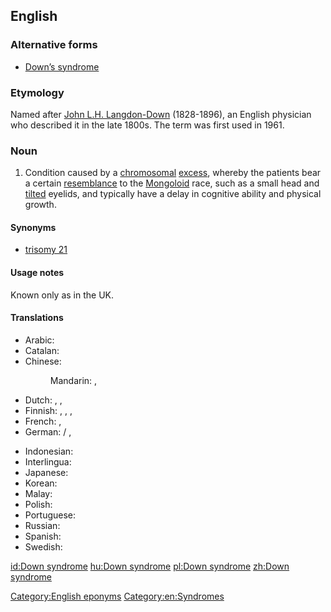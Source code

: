{{wikipedia}}
==English==

===Alternative forms===
* [[Down's syndrome|Down’s syndrome]]

===Etymology===
Named after [[w:John Langdon-Down|John L.H. Langdon-Down]] (1828-1896), an English physician who described it in the late 1800s. The term was first used in 1961.

===Noun===
{{en-noun|head=[[Down]] [[syndrome]]|-}}

# {{context|chiefly|US|lang=en}} Condition caused by a [[chromosomal]] [[excess]], whereby the patients bear a certain [[resemblance]] to the [[mongoloid|Mongoloid]] race, such as a small head and [[tilt]]ed eyelids, and typically have a delay in cognitive ability and physical growth.

====Synonyms====
* [[trisomy 21]]

====Usage notes====
Known only as {{term|Down's syndrome}} in the UK.

====Translations====
{{trans-top|condition caused by chromosomal deficiency}}
* Arabic: {{t-|ar|متلازمة داون|f|tr=mutalazimat daun|sc=Arab}}
* Catalan: {{t-|ca|síndrome de Down|f}}
* Chinese:
*: Mandarin: {{t|cmn|唐氏綜合症|sc=Hani}}, {{t|cmn|唐氏综合症|tr=Tángshì zōnghézhèng|sc=Hani}}
* Dutch: {{t-|nl|syndroom van Down|n}}, {{t+|nl|downsyndroom|n}}, {{t-|nl|mongolisme|n}}
* Finnish: {{t-|fi|Downin syndrooma}}, {{t-|fi|Downin oireyhtymä}}, {{t-|fi|mongolismi}}, {{t-|fi|mongoloidismi}}
* French: {{t+|fr|syndrome de Down|m}}, {{t+|fr|trisomie 21|f}}
* German: {{t-|de|Downsyndrom|n}} / {{t-|de|Down-Syndrom|n}}, {{t-|de|Mongolismus|m}} {{qualifier|dated}}
{{trans-mid}}
* Indonesian: {{t-|id|sindrom Down}}
* Interlingua: {{t-|ia|syndrome de Down}}
* Japanese: {{t-|ja|ダウン症|tr=だうんしょう, Daun-shō}}
* Korean: {{t-|ko|다운 증후군|tr=Daun jeunghugun|sc=Kore}}
* Malay: {{t-|ms|sindrom Down}}
* Polish: {{t-|pl|zespół Downa|m}}
* Portuguese: {{t-|pt|síndrome de Down|f}}
* Russian: {{t-|ru|синдром Дауна|m|tr=sindróm Dáuna|sc=Cyrl}}
* Spanish: {{t-|es|síndrome de Down|m}}
* Swedish: {{t-|sv|Downs syndrom}}
{{trans-bottom}}

[[Category:English eponyms]]
[[Category:en:Syndromes]]

[[id:Down syndrome]]
[[hu:Down syndrome]]
[[pl:Down syndrome]]
[[zh:Down syndrome]]